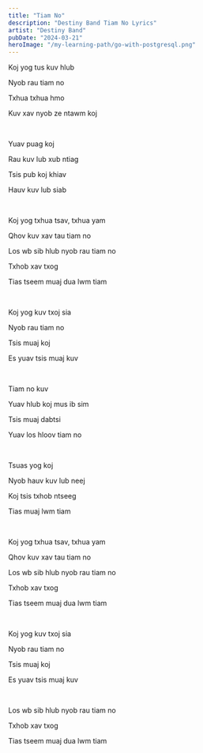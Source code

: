 ```yaml
---
title: "Tiam No"
description: "Destiny Band Tiam No Lyrics"
artist: "Destiny Band"
pubDate: "2024-03-21"
heroImage: "/my-learning-path/go-with-postgresql.png"
---
```


Koj yog tus kuv hlub

Nyob rau tiam no

Txhua txhua hmo

Kuv xav nyob ze ntawm koj

<br />

Yuav puag koj

Rau kuv lub xub ntiag

Tsis pub koj khiav

Hauv kuv lub siab

<br />

Koj yog txhua tsav, txhua yam

Qhov kuv xav tau tiam no

Los wb sib hlub nyob rau tiam no

Txhob xav txog

Tias tseem muaj dua lwm tiam

<br />

Koj yog kuv txoj sia

Nyob rau tiam no

Tsis muaj koj

Es yuav tsis muaj kuv

<br />

Tiam no kuv

Yuav hlub koj mus ib sim

Tsis muaj dabtsi

Yuav los hloov tiam no

<br />

Tsuas yog koj

Nyob hauv kuv lub neej

Koj tsis txhob ntseeg

Tias muaj lwm tiam

<br />

Koj yog txhua tsav, txhua yam

Qhov kuv xav tau tiam no

Los wb sib hlub nyob rau tiam no

Txhob xav txog

Tias tseem muaj dua lwm tiam

<br />

Koj yog kuv txoj sia

Nyob rau tiam no

Tsis muaj koj

Es yuav tsis muaj kuv

<br />

Los wb sib hlub nyob rau tiam no

Txhob xav txog

Tias tseem muaj dua lwm tiam
